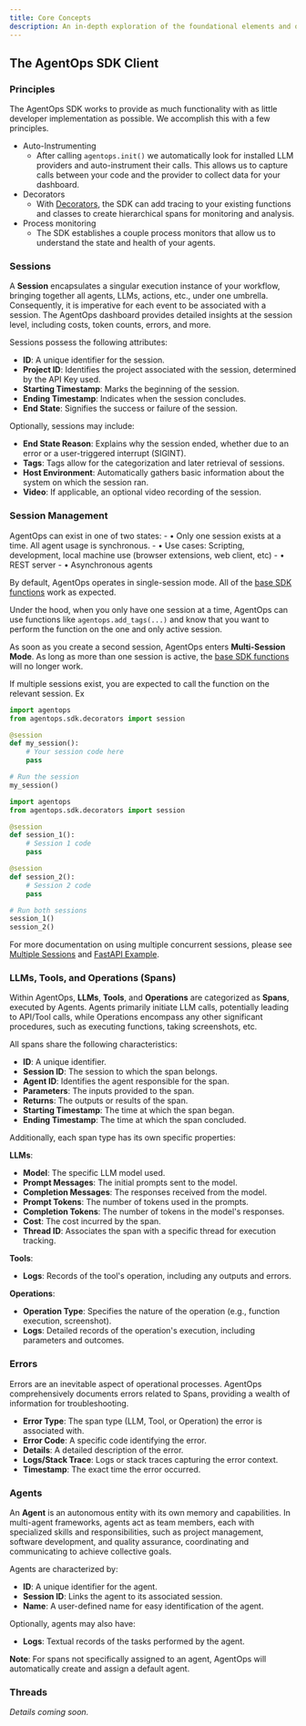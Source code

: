 ```yaml
---
title: Core Concepts
description: An in-depth exploration of the foundational elements and operational dynamics of AgentOps, highlighting its architecture and constituent components.
---
```


## The AgentOps SDK Client

### Principles

The AgentOps SDK works to provide as much functionality with as little developer implementation as possible. We accomplish this with a few principles.
- Auto-Instrumenting
  - After calling `agentops.init()` we automatically look for installed LLM providers and auto-instrument their calls. This allows us to capture calls between your code and the provider to collect data for your dashboard.
- Decorators
  - With [Decorators](/v1/concepts/decorators), the SDK can add tracing to your existing functions and classes to create hierarchical spans for monitoring and analysis.
- Process monitoring
  - The SDK establishes a couple process monitors that allow us to understand the state and health of your agents.

### Sessions

A **Session** encapsulates a singular execution instance of your workflow, bringing together all agents, LLMs, actions, etc., under one umbrella. Consequently, it is imperative for each event to be associated with a session. The AgentOps dashboard provides detailed insights at the session level, including costs, token counts, errors, and more.

Sessions possess the following attributes:
- **ID**: A unique identifier for the session.
- **Project ID**: Identifies the project associated with the session, determined by the API Key used.
- **Starting Timestamp**: Marks the beginning of the session.
- **Ending Timestamp**: Indicates when the session concludes.
- **End State**: Signifies the success or failure of the session.

Optionally, sessions may include:
- **End State Reason**: Explains why the session ended, whether due to an error or a user-triggered interrupt (SIGINT).
- **Tags**: Tags allow for the categorization and later retrieval of sessions.
- **Host Environment**: Automatically gathers basic information about the system on which the session ran.
- **Video**: If applicable, an optional video recording of the session.

### Session Management
AgentOps can exist in one of two states:
<CardGroup cols={2}>
	<Card title="Single Session" icon="hand-point-up" iconType="solid" color="#2bd600">
		- • Only one session exists at a time. All agent usage is synchronous.
		- • Use cases: Scripting, development, local machine use (browser extensions, web client, etc)
	</Card>
	<Card title="Multi-Session" icon="hand-peace" iconType="solid" color="#2bd600">
		- • REST server
		- • Asynchronous agents
	</Card>
</CardGroup>

By default, AgentOps operates in single-session mode. All of the [base SDK functions](/v1/usage/sdk-reference) work as expected.

<Note>Under the hood, when you only have one session at a time, AgentOps can use functions like `agentops.add_tags(...)` and know that you want to perform the function on the one and only active session.</Note>

As soon as you create a second session, AgentOps enters **Multi-Session Mode**. As long as more than one session is active, the [base SDK functions](/v1/usage/sdk-reference) will no longer work.

If multiple sessions exist, you are expected to call the function on the relevant session. Ex
<CodeGroup>
```python single session
import agentops
from agentops.sdk.decorators import session

@session
def my_session():
    # Your session code here
    pass

# Run the session
my_session()
```

```python multi-session
import agentops
from agentops.sdk.decorators import session

@session
def session_1():
    # Session 1 code
    pass

@session
def session_2():
    # Session 2 code
    pass

# Run both sessions
session_1()
session_2()
```
</CodeGroup>

For more documentation on using multiple concurrent sessions, please see [Multiple Sessions](v1/usage/multiple-sessions) and [FastAPI Example](/v1/examples/fastapi).

### LLMs, Tools, and Operations (Spans)

Within AgentOps, **LLMs**, **Tools**, and **Operations** are categorized as **Spans**, executed by Agents. Agents primarily initiate LLM calls, potentially leading to API/Tool calls, while Operations encompass any other significant procedures, such as executing functions, taking screenshots, etc.

All spans share the following characteristics:
- **ID**: A unique identifier.
- **Session ID**: The session to which the span belongs.
- **Agent ID**: Identifies the agent responsible for the span.
- **Parameters**: The inputs provided to the span.
- **Returns**: The outputs or results of the span.
- **Starting Timestamp**: The time at which the span began.
- **Ending Timestamp**: The time at which the span concluded.

Additionally, each span type has its own specific properties:

**LLMs**:
- **Model**: The specific LLM model used.
- **Prompt Messages**: The initial prompts sent to the model.
- **Completion Messages**: The responses received from the model.
- **Prompt Tokens**: The number of tokens used in the prompts.
- **Completion Tokens**: The number of tokens in the model's responses.
- **Cost**: The cost incurred by the span.
- **Thread ID**: Associates the span with a specific thread for execution tracking.

**Tools**:
- **Logs**: Records of the tool's operation, including any outputs and errors.

**Operations**:
- **Operation Type**: Specifies the nature of the operation (e.g., function execution, screenshot).
- **Logs**: Detailed records of the operation's execution, including parameters and outcomes.

### Errors

Errors are an inevitable aspect of operational processes. AgentOps comprehensively documents errors related to Spans, providing a wealth of information for troubleshooting.

- **Error Type**: The span type (LLM, Tool, or Operation) the error is associated with.
- **Error Code**: A specific code identifying the error.
- **Details**: A detailed description of the error.
- **Logs/Stack Trace**: Logs or stack traces capturing the error context.
- **Timestamp**: The exact time the error occurred.

### Agents

An **Agent** is an autonomous entity with its own memory and capabilities. In multi-agent frameworks, agents act as team members, each with specialized skills and responsibilities, such as project management, software development, and quality assurance, coordinating and communicating to achieve collective goals.

Agents are characterized by:
- **ID**: A unique identifier for the agent.
- **Session ID**: Links the agent to its associated session.
- **Name**: A user-defined name for easy identification of the agent.

Optionally, agents may also have:
- **Logs**: Textual records of the tasks performed by the agent.

**Note**: For spans not specifically assigned to an agent, AgentOps will automatically create and assign a default agent.

### Threads

*Details coming soon.*

<script type="module" src="/scripts/github_stars.js"></script>
<script type="module" src="/scripts/adjust_api_dynamically.js"></script>
